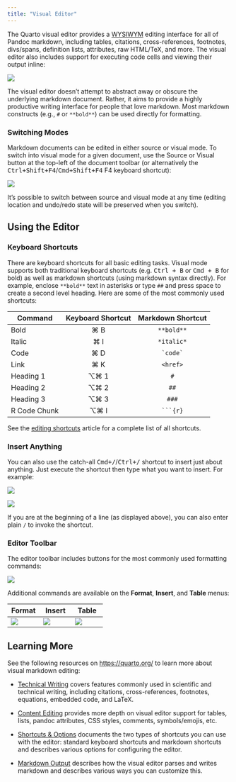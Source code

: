```yaml
---
title: "Visual Editor"
---
```


The Quarto visual editor provides a [WYSIWYM](https://en.wikipedia.org/wiki/WYSIWYM) editing interface for all of Pandoc markdown, including tables, citations, cross-references, footnotes, divs/spans, definition lists, attributes, raw HTML/TeX, and more. The visual editor also includes support for executing code cells and viewing their output inline:

![](images/visual-editing.png){fig-alt="An RMarkdown file opened in the RStudio visual editor. The page is titled 'Filter joins'. Underneath is a table containing R syntax, mathematical notation, and definitions for the semi- and anti-joins. Underneath this table is an R code chunk that displays a graphical representation of a semi-join."}

The visual editor doesn't attempt to abstract away or obscure the underlying markdown document. Rather, it aims to provide a highly productive writing interface for people that love markdown. Most markdown constructs (e.g., `#` or `**bold**`) can be used directly for formatting.

### Switching Modes

Markdown documents can be edited in either source or visual mode. To switch into visual mode for a given document, use the Source or Visual button at the top-left of the document toolbar (or alternatively the <kbd>Ctrl+Shift+F4</kbd>/<kbd>Cmd+Shift+F4</kbd> F4 keyboard shortcut):

![](images/visual-editing-switch-modes.png){fig-alt="A snippet of an RStudio window showing the options bar at the top of a Quarto document."}

It's possible to switch between source and visual mode at any time (editing location and undo/redo state will be preserved when you switch).

## Using the Editor

### Keyboard Shortcuts

There are keyboard shortcuts for all basic editing tasks. Visual mode supports both traditional keyboard shortcuts (e.g. <kbd>Ctrl + B</kbd> or <kbd>Cmd + B</kbd> for bold) as well as markdown shortcuts (using markdown syntax directly). For example, enclose `**bold**` text in asterisks or type `##` and press space to create a second level heading. Here are some of the most commonly used shortcuts:

| Command      | Keyboard Shortcut | Markdown Shortcut |
|--------------|:-----------------:|:-----------------:|
| Bold         |        ⌘ B        |    `**bold**`     |
| Italic       |        ⌘ I        |    `*italic*`     |
| Code         |        ⌘ D        |   `` `code` ``    |
| Link         |        ⌘ K        |     `<href>`      |
| Heading 1    |       ⌥⌘ 1        |        `#`        |
| Heading 2    |       ⌥⌘ 2        |       `##`        |
| Heading 3    |       ⌥⌘ 3        |       `###`       |
| R Code Chunk |       ⌥⌘ I        | ```` ```{r} ````  |

See the [editing shortcuts](https://quarto.org/docs/visual-editor/options.html#shortcuts) article for a complete list of all shortcuts.

### Insert Anything

You can also use the catch-all <kbd>Cmd+/</kbd>/<kbd>Ctrl+/</kbd> shortcut to insert just about anything. Just execute the shortcut then type what you want to insert. For example:

![](images/visual-editing-omni-list.png){fig-alt="There is a line of text (with a cursor at the end) where someone has typed '/lis'. There is a drop-down menu underneath this with options for 'Bullet List', 'Numbered List', and 'Definition List' arranged vertically. The title of each item is bolded, has a small icon to the left, and a small description in lighter gray text underneath it."}

![](images/visual-editing-omni-math.png){fig-alt="There is a line of text (with a cursor at the end) where someone has typed '/ma'. There is a drop-down menu underneath this with options for 'Inline Math', 'Display Math', and 'Image...' arranged vertically. The title of each item is bolded, has a small icon to the left, and a small description in lighter gray text underneath it."}

If you are at the beginning of a line (as displayed above), you can also enter plain `/` to invoke the shortcut.

### Editor Toolbar

The editor toolbar includes buttons for the most commonly used formatting commands:

![](images/visual-editing-toolbar.png){fig-alt="A snippet of an RStudio window showing the options bar at the top of an RMarkdown document."}

Additional commands are available on the **Format**, **Insert**, and **Table** menus:

| Format                                                                                           | Insert                                                                                           | Table                                                                                          |
|--------------------------------------------------------------------------------------------------|--------------------------------------------------------------------------------------------------|------------------------------------------------------------------------------------------------|
| ![](images/visual-editing-format-menu.png){fig-alt="The contents of the Format drop down menu."} | ![](images/visual-editing-insert-menu.png){fig-alt="The contents of the Insert drop down menu."} | ![](images/visual-editing-table-menu.png){fig-alt="The contents of the Table drop down menu."} |

## Learning More

See the following resources on <https://quarto.org/> to learn more about visual markdown editing:

-   [Technical Writing](https://quarto.org/docs/visual-editor/technical.html) covers features commonly used in scientific and technical writing, including citations, cross-references, footnotes, equations, embedded code, and LaTeX.

-   [Content Editing](https://quarto.org/docs/visual-editor/content.html) provides more depth on visual editor support for tables, lists, pandoc attributes, CSS styles, comments, symbols/emojis, etc.

-   [Shortcuts & Options](https://quarto.org/docs/visual-editor/options.html) documents the two types of shortcuts you can use with the editor: standard keyboard shortcuts and markdown shortcuts and describes various options for configuring the editor.

-   [Markdown Output](https://quarto.org/docs/visual-editor/markdown.html) describes how the visual editor parses and writes markdown and describes various ways you can customize this.
